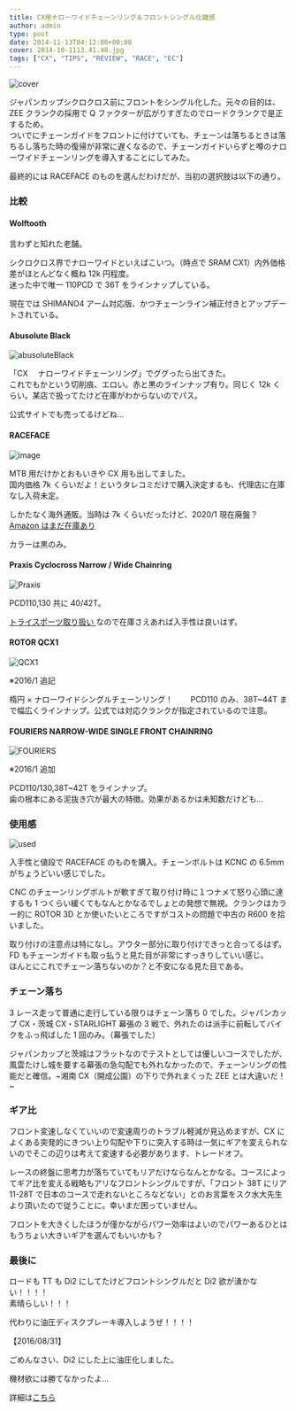 ---
title: CX用ナローワイドチェーンリング＆フロントシングル化雑感
author: admin
type: post
date: 2014-11-13T04:12:00+00:00
cover: 2014-10-1113.41.48.jpg
tags: ["CX", "TIPS", "REVIEW", "RACE", "EC"]
---

![cover](./2014-10-1113.41.48.jpg)

ジャパンカップシクロクロス前にフロントをシングル化した。元々の目的は、ZEE クランクの採用で Q ファクターが広がりすぎたのでロードクランクで是正するため。  
ついでにチェーンガイドをフロントに付けていても、チェーンは落ちるときは落ちるし落ちた時の復帰が非常に遅くなるので、チェーンガイドいらずと噂のナローワイドチェーンリングを導入することにしてみた。

最終的には RACEFACE のものを選んだわけだが、当初の選択肢は以下の通り。

### 比較

#### Wolftooth

<LinkBox isAmazonLink url="https://www.amazon.co.jp/dp/B00MYJ3MPU/" />

言わずと知れた老舗。

シクロクロス界でナローワイドといえばこいつ。（時点で SRAM CX1）内外価格差がほとんどなく概ね 12k 円程度。  
迷った中で唯一 110PCD で 36T をラインナップしている。

現在では SHIMANO4 アーム対応版、かつチェーンライン補正付きとアップデートされている。

#### Abusolute Black

![abusoluteBlack](./cyclocross_narrow_wide_cx_chainring_110bcd_2.jpg)

「CX 　ナローワイドチェーンリング」でググったら出てきた。  
これでもかという切削痕、エロい。赤と黒のラインナップ有り。同じく 12k くらい。某店で扱ってたけど在庫がわからないのでパス。

公式サイトでも売ってるけどね…

#### RACEFACE

![image](./FireShotCapture66-ProductDetails-RaceFace_-http___www.raceface.com_products_d.png)

MTB 用だけかとおもいきや CX 用も出してました。  
国内価格 7k くらいだよ！というタレコミだけで購入決定するも、代理店に在庫なし入荷未定。

しかたなく海外通販。当時は 7k くらいだったけど、2020/1 現在廃盤？[Amazon はまだ在庫あり](https://amzn.to/362kOwE)

カラーは黒のみ。

#### Praxis Cyclocross Narrow / Wide Chainring

![Praxis](./E38380E382A6E383B3E383ADE383BCE38389.jpg)

PCD110,130 共に 40/42T。

<a href="http://www.trisports.jp/?q=catalog/node/7605" target="_blank">
  トライスポーツ取り扱い
</a>
なので在庫さえあれば入手性は良いはず。

#### ROTOR QCX1

![QCX1](./qcx1.jpg)

※2016/1 追記

楕円 × ナローワイドシングルチェーンリング！　　
PCD110 のみ、38T~44T まで幅広くラインナップ。公式では対応クランクが指定されているので注意。

#### FOURIERS NARROW-WIDE SINGLE FRONT CHAINRING

![FOURIERS](./1412295707.jpg)

※2016/1 追加

PCD110/130,38T~42T をラインナップ。  
歯の根本にある泥抜き穴が最大の特徴。効果があるかは未知数だけども…

### 使用感

![used](./2014-10-1113.41.57.jpg)

入手性と値段で RACEFACE のものを購入。チェーンボルトは KCNC の 6.5mm がちょうどいい感じでした。

CNC のチェーンリングボルトが軟すぎて取り付け時に１つナメて怒り心頭に達するも 1 つくらい緩くてもなんとかなるでしょとの発想で無視。クランクはカラー的に ROTOR 3D とか使いたいところですがコストの問題で中古の R600 を拾いました。

取り付けの注意点は特になし。アウター部分に取り付けできっと合ってるはず。FD もチェーンガイドも取っ払うと見た目が非常にすっきりしていい感じ。  
ほんとにこれでチェーン落ちないのか？と不安になる見た目である。

### チェーン落ち

3 レース走って普通に走行している限りはチェーン落ち 0 でした。ジャパンカップ CX・茨城 CX・STARLIGHT 幕張の 3 戦で、外れたのは派手に前転してバイクをふっ飛ばした 1 回のみ。（幕張でした）

ジャパンカップと茨城はフラットなのでテストとしては優しいコースでしたが、風雲たけし城を要する幕張の急勾配でも外れなかったので、チェーンリングの性能だと確信。~湘南 CX（開成公園）の下りで外れまくった ZEE とは大違いだ！~

### ギア比

フロント変速しなくていいので変速周りのトラブル軽減が見込めますが、CX によくある突発的にきつい上り勾配や下りに突入する時は一気にギアを変えられないのでそこの辺りは考えて変速する必要があります、トレードオフ。

レースの終盤に思考力が落ちていてもリアだけならなんとかなる。コースによってギア比を変える戦略もアリなフロントシングルですが、「フロント 38T にリア 11-28T で日本のコースで走れないところなどない」とのお言葉をスク水大先生より頂いたので従うことに。幸いまだ困っていません。

フロントを大きくしたほうが僅かながらパワー効率はよいのでパワーあるひとはもうちょい大きいギアを選んでもいいかも？

### 最後に

ロードも TT も Di2 にしてたけどフロントシングルだと Di2 欲が湧かない！！！！  
素晴らしい！！！

代わりに油圧ディスクブレーキ導入しようぜ！！！！

【2016/08/31】

ごめんなさい、Di2 にした上に油圧化しました。

機材欲には勝てなかったよ…

詳細は<a href="/2016/08/st-r785mtbcx.html" target="_blank">こちら</a>

<LinkBox isAmazonLink url="https://www.amazon.co.jp/dp/B00MYJ3MPU/" />
